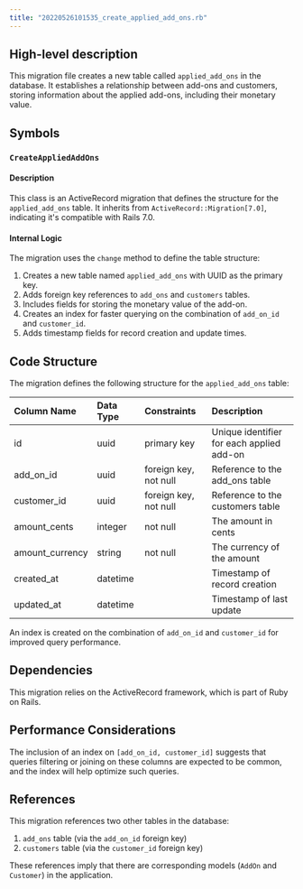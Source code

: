 ```yaml
---
title: "20220526101535_create_applied_add_ons.rb"
---
```


## High-level description
This migration file creates a new table called `applied_add_ons` in the database. It establishes a relationship between add-ons and customers, storing information about the applied add-ons, including their monetary value.

## Symbols

### `CreateAppliedAddOns`
#### Description
This class is an ActiveRecord migration that defines the structure for the `applied_add_ons` table. It inherits from `ActiveRecord::Migration[7.0]`, indicating it's compatible with Rails 7.0.

#### Internal Logic
The migration uses the `change` method to define the table structure:

1. Creates a new table named `applied_add_ons` with UUID as the primary key.
2. Adds foreign key references to `add_ons` and `customers` tables.
3. Includes fields for storing the monetary value of the add-on.
4. Creates an index for faster querying on the combination of `add_on_id` and `customer_id`.
5. Adds timestamp fields for record creation and update times.

## Code Structure

The migration defines the following structure for the `applied_add_ons` table:

| Column Name | Data Type | Constraints | Description |
|:------------|:----------|:------------|:------------|
| id | uuid | primary key | Unique identifier for each applied add-on |
| add_on_id | uuid | foreign key, not null | Reference to the add_ons table |
| customer_id | uuid | foreign key, not null | Reference to the customers table |
| amount_cents | integer | not null | The amount in cents |
| amount_currency | string | not null | The currency of the amount |
| created_at | datetime | | Timestamp of record creation |
| updated_at | datetime | | Timestamp of last update |

An index is created on the combination of `add_on_id` and `customer_id` for improved query performance.

## Dependencies
This migration relies on the ActiveRecord framework, which is part of Ruby on Rails.

## Performance Considerations
The inclusion of an index on `[add_on_id, customer_id]` suggests that queries filtering or joining on these columns are expected to be common, and the index will help optimize such queries.

## References
This migration references two other tables in the database:
1. `add_ons` table (via the `add_on_id` foreign key)
2. `customers` table (via the `customer_id` foreign key)

These references imply that there are corresponding models (`AddOn` and `Customer`) in the application.